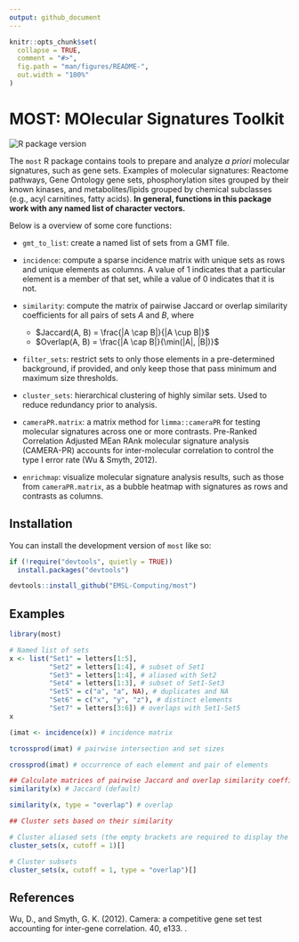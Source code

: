 ```yaml
---
output: github_document
---
```


<!-- README.md is generated from README.Rmd. Please edit that file -->

```r
knitr::opts_chunk$set(
  collapse = TRUE,
  comment = "#>",
  fig.path = "man/figures/README-",
  out.width = "100%"
)
```

# MOST: MOlecular Signatures Toolkit

<!-- badges: start -->
![R package version](https://img.shields.io/github/r-package/v/EMSL-Computing/most?label=R%20package)
<!-- badges: end -->

The `most` R package contains tools to prepare and analyze _a priori_ molecular signatures, such as gene sets. Examples of molecular signatures: Reactome pathways, Gene Ontology gene sets, phosphorylation sites grouped by their known kinases, and metabolites/lipids grouped by chemical subclasses (e.g., acyl carnitines, fatty acids). **In general, functions in this package work with any named list of character vectors.**

Below is a overview of some core functions:

- `gmt_to_list`: create a named list of sets from a GMT file.

- `incidence`: compute a sparse incidence matrix with unique sets as rows and unique elements as columns. A value of 1 indicates that a particular element is a member of that set, while a value of 0 indicates that it is not.

- `similarity`: compute the matrix of pairwise Jaccard or overlap similarity coefficients for all pairs of sets $A$ and $B$, where
  - $Jaccard(A, B) = \frac{|A \cap B|}{|A \cup B|}$
  - $Overlap(A, B) = \frac{|A \cap B|}{\min(|A|, |B|)}$

- `filter_sets`: restrict sets to only those elements in a pre-determined background, if provided, and only keep those that pass minimum and maximum size thresholds.

- `cluster_sets`: hierarchical clustering of highly similar sets. Used to reduce redundancy prior to analysis.

- `cameraPR.matrix`: a matrix method for `limma::cameraPR` for testing molecular signatures across one or more contrasts. Pre-Ranked Correlation Adjusted MEan RAnk molecular signature analysis (CAMERA-PR) accounts for inter-molecular correlation to control the type I error rate (Wu & Smyth, 2012).

- `enrichmap`: visualize molecular signature analysis results, such as those from `cameraPR.matrix`, as a bubble heatmap with signatures as rows and contrasts as columns.


## Installation

You can install the development version of `most` like so:

``` r
if (!require("devtools", quietly = TRUE))
  install.packages("devtools")

devtools::install_github("EMSL-Computing/most")
```

## Examples

```r
library(most)

# Named list of sets
x <- list("Set1" = letters[1:5],
          "Set2" = letters[1:4], # subset of Set1
          "Set3" = letters[1:4], # aliased with Set2
          "Set4" = letters[1:3], # subset of Set1-Set3
          "Set5" = c("a", "a", NA), # duplicates and NA
          "Set6" = c("x", "y", "z"), # distinct elements
          "Set7" = letters[3:6]) # overlaps with Set1-Set5
x
```

```r
(imat <- incidence(x)) # incidence matrix

tcrossprod(imat) # pairwise intersection and set sizes

crossprod(imat) # occurrence of each element and pair of elements
```

```r
## Calculate matrices of pairwise Jaccard and overlap similarity coefficients
similarity(x) # Jaccard (default)

similarity(x, type = "overlap") # overlap
```

```r
## Cluster sets based on their similarity

# Cluster aliased sets (the empty brackets are required to display the table)
cluster_sets(x, cutoff = 1)[]

# Cluster subsets
cluster_sets(x, cutoff = 1, type = "overlap")[]
```


## References

Wu, D., and Smyth, G. K. (2012). Camera: a competitive gene set test accounting for inter-gene correlation. \emph{Nucleic Acids Research} 40, e133. \href{https://doi.org/10.1093/nar/gks461}{doi:10.1093/nar/gks461}.
